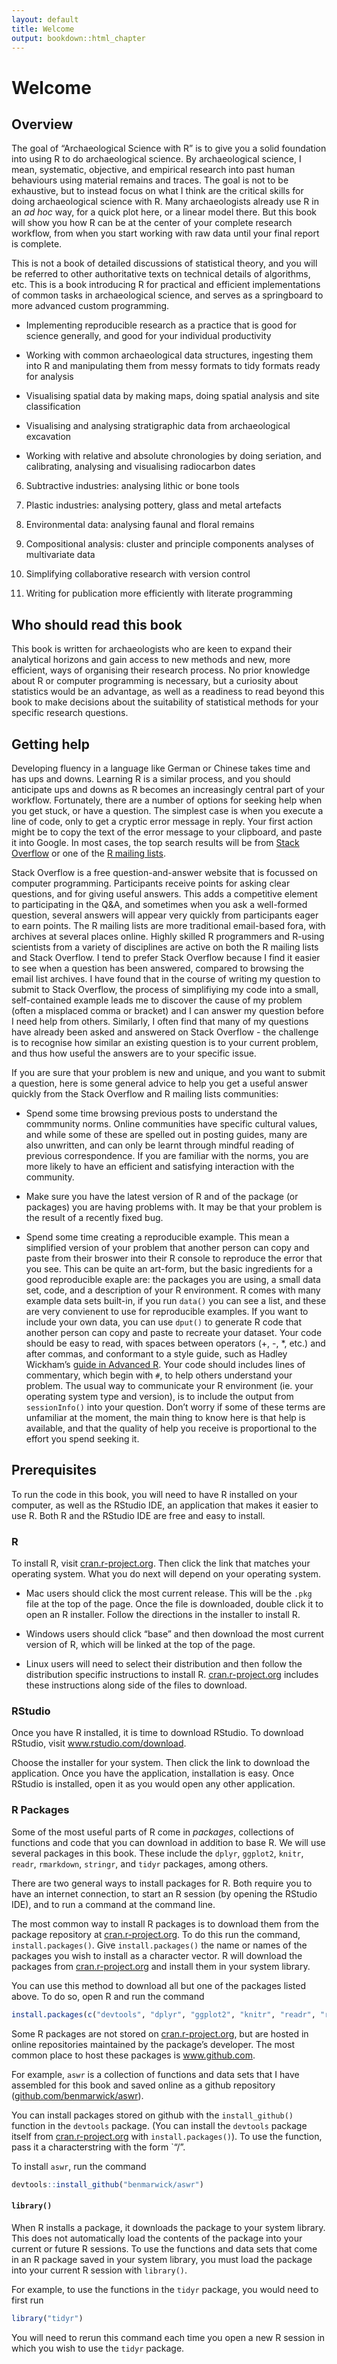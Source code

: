 ```yaml
---
layout: default
title: Welcome
output: bookdown::html_chapter
---
```

  
# Welcome
  
## Overview

The goal of "Archaeological Science with R" is to give you a solid foundation into using R to do archaeological science. By archaeological science, I mean, systematic, objective, and empirical research into past human behaviours using material remains and traces. The goal is not to be exhaustive, but to instead focus on what I think are the critical skills for doing  archaeological science with R. Many archaeologists already use R in an _ad hoc_ way, for a quick plot here, or a linear model there. But this book will show you how R can be at the center of your complete research workflow, from when you start working with raw data until your final report is complete.

This is not a book of detailed discussions of statistical theory, and you will be referred to other authoritative texts on technical details of algorithms, etc. This is a book introducing R for practical and efficient implementations of common tasks in archaeological science, and serves as a springboard to more advanced custom programming. 

* Implementing reproducible research as a practice that is good for science generally, and good for your individual productivity 
* Working with common archaeological data structures, ingesting them into R and manipulating them from messy formats to tidy formats ready for analysis

* Visualising spatial data by making maps, doing spatial analysis and site classification 

* Visualising and analysing stratigraphic data from archaeological excavation

* Working with relative and absolute chronologies by doing seriation, and calibrating, analysing and visualising radiocarbon dates 

6. Subtractive industries: analysing lithic or bone tools 

7. Plastic industries: analysing pottery, glass and metal artefacts 

8. Environmental data: analysing faunal and floral remains 

9. Compositional analysis: cluster and principle components analyses of multivariate data 

10. Simplifying collaborative research with version control 

11. Writing for publication more efficiently with literate programming

## Who should read this book

This book is written for archaeologists who are keen to expand their analytical horizons and gain access to new methods and new, more efficient, ways of organising their research process.  No prior knowledge about R or computer programming is necessary, but a curiosity about statistics would be an advantage, as well as a readiness to read beyond this book to make decisions about the suitability of statistical methods for your specific research questions. 

## Getting help

Developing fluency in a language like German or Chinese takes time and has ups and downs. Learning R is a similar process, and you should anticipate ups and downs as R becomes an increasingly central part of your workflow. Fortunately, there are a number of options for seeking help when you get stuck, or have a question. The simplest case is when you execute a line of code, only to get a cryptic error message in reply. Your first action might be to copy the text of the error message to your clipboard, and paste it into Google. In most cases, the top search results will be from [Stack Overflow]( http://stackoverflow.com/) or one of the [R mailing lists](https://www.r-project.org/mail.html). 

Stack Overflow is a free question-and-answer website that is focussed on computer programming. Participants receive points for asking clear questions, and for giving useful answers. This adds a competitive element to participating in the Q&A, and sometimes when you ask a well-formed question, several answers will appear very quickly from participants eager to earn points. The R mailing lists are more traditional email-based fora, with archives at several places online. Highly skilled R programmers and R-using scientists from a variety of disciplines are active on both the R mailing lists and Stack Overflow. I tend to prefer Stack Overflow because I find it easier to see when a question has been answered, compared to browsing the email list archives. 
I have found that in the course of writing my question to submit to Stack Overflow, the process of simplifiying my code into a small, self-contained example leads me to discover the cause of my problem (often a misplaced comma or bracket) and I can answer my question before I need help from others. Similarly, I often find that many of my questions have already been asked and answered on Stack Overflow - the challenge is to recognise how similar an existing question is to your current problem, and thus how useful the answers are to your specific issue. 

If you are sure that your problem is new and unique, and you want to submit a question, here is some general advice to help you get a useful answer quickly from the Stack Overflow and R mailing lists communities:

* Spend some time browsing previous posts to understand the commmunity norms. Online communities have specific cultural values, and while some of these are spelled out in posting guides, many are also unwritten, and can only be learnt through mindful reading of previous correspondence. If you are familiar with the norms, you are more likely to have an efficient and satisfying interaction with the community.  

* Make sure you have the latest version of R and of the package (or packages) you are having problems with. It may be that your problem is the result of a recently fixed bug.

* Spend some time creating a reproducible example. This mean a simplified version of your problem that another person can copy and paste from their broswer into their R console to reproduce the error that you see. This can be quite an art-form, but the basic ingredients for a good reproducible exaple are: the packages you are using, a small data set, code, and a description of your R environment. R comes with many example data sets built-in, if you run `data()` you can see a list, and these are very convienent to use for reproducible examples. If you want to include your own data, you can use `dput()` to generate R code that another person can copy and paste to recreate your dataset. Your code should be easy to read, with spaces between operators (+, -, *, etc.) and after commas, and conformant to a style guide, such as Hadley Wickham's [guide in Advanced R](http://adv-r.had.co.nz/Style.html). Your code should includes lines of commentary, which begin with `#`, to help others understand your problem. The usual way to communicate your R environment (ie. your operating system type and version), is to include the output from `sessionInfo()` into your question. Don't worry if some of these terms are unfamiliar at the moment, the main thing to know here is that help is available, and that the quality of help you receive is proportional to the effort you spend seeking it. 

## Prerequisites

To run the code in this book, you will need to have R installed on your computer, as well as the RStudio IDE, an application that makes it easier to use R. Both R and the RStudio IDE are free and easy to install.

### R

To install R, visit [cran.r-project.org](http://cran.r-project.org). Then click the link that matches your operating system. What you do next will depend on your operating system.

* Mac users should click the most current release. This will be the `.pkg` file at the top of the page. Once the file is downloaded, double click it to open an R installer. Follow the directions in the installer to install R.

* Windows users should click "base" and then download the most current version of R, which will be linked at the top of the page.

* Linux users will need to select their distribution and then follow the distribution specific instructions to install R. [cran.r-project.org](https://cran.r-project.org/bin/linux/) includes these instructions along side of the files to download.


### RStudio

Once you have R installed, it is time to download RStudio. To download RStudio, visit [www.rstudio.com/download](http://www.rstudio.com/download). 

Choose the installer for your system. Then click the link to download the application. Once you have the application, installation is easy. Once RStudio is installed, open it as you would open any other application.

### R Packages

Some of the most useful parts of R come in _packages_, collections of functions and code that you can download in addition to base R. We will use several packages in this book. These include the  `dplyr`, `ggplot2`, `knitr`, `readr`, `rmarkdown`, `stringr`, and `tidyr` packages, among others. 

There are two general ways to install packages for R. Both require you to have an internet connection, to start an R session (by opening the RStudio IDE), and to run a command at the command line.

The most common way to install R packages is to download them from the package repository at [cran.r-project.org](http://cran.r-project.org). To do this run the command, `install.packages()`. Give `install.packages()` the name or names of the packages you wish to install as a character vector. R will download the packages from [cran.r-project.org](http://cran.r-project.org) and install them in your system library.

You can use this method to download all but one of the packages listed above. To do so, open R and run the command

```r
install.packages(c("devtools", "dplyr", "ggplot2", "knitr", "readr", "rmarkdown", "scales", "stringr", "tidyr"))
```

Some R packages are not stored on [cran.r-project.org](http://cran.r-project.org), but are hosted in online repositories maintained by the package's developer. The most common place to host these packages is [www.github.com](http://www.github.com).

For example, `aswr` is a collection of functions and data sets that I have assembled for this book and saved online as a github repository ([github.com/benmarwick/aswr](http://github.com/benmarwick/aswr)). 

You can install packages stored on github with the `install_github()` function in the `devtools` package. (You can install the `devtools` package itself from [cran.r-project.org](http://cran.r-project.org) with `install.packages()`). To use the function, pass it a characterstring with the form `"<github username>/<github repository name>".

To install `aswr`, run the command

```r
devtools::install_github("benmarwick/aswr")
```

#### `library()`

When R installs a package, it downloads the package to your system library. This does not automatically load the contents of the package into your current or future R sessions. To use the functions and data sets that come in an R package saved in your system library, you must load the package into your current R session with `library()`. 

For example, to use the functions in the `tidyr` package, you would need to first run

```r
library("tidyr")
```

You will need to rerun this command each time you open a new R session in which you wish to use the `tidyr` package.


